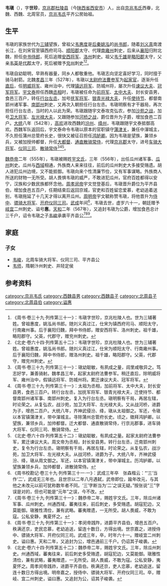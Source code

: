 '''韦瑱'''（{{bd|？||？||}}），字'''世珍'''，[[京兆郡|京兆郡]][[杜陵县|杜陵县]]（今[[陕西省|陕西省]][[西安市|西安市]]）人，出自[[京兆韦氏|京兆韦氏]]西眷，北魏、西魏、北周官员，[[京兆韦氏|京兆韦氏]]平齐公房始祖。

==生平==
韦瑱的家族世代为[[三辅|三辅]]望族，曾祖父[[韦惠度|韦惠度]]是[[后秦|后秦]][[姚泓|姚泓]]的[[尚书郎|尚书郎]]，随着[[刘义真|刘义真]]南渡长江，在刘宋官至镇西府司马、[[顺阳郡_(西晋)|顺阳郡]]太守、代理[[南雍州|南雍州]]刺史，后来从[[襄阳|襄阳]]归附北魏，担任[[中书侍郎|中书侍郎]]，死后追赠[[安西将军|安西将军]]、[[洛州_(前秦)|洛州]]刺史。祖父[[韦千雄|韦千雄]]是[[略阳郡|略阳郡]]太守，父亲[[韦英|韦英]]是[[代郡|代郡]]太守，死后被赠予[[兖州_(古代)|兖州]]刺史<ref>《周书·卷三十九·列传第三十一》：韦瑱字世珍，京兆杜陵人也。世为三辅著姓。曾祖惠度，姚泓尚书郎。随刘义真过江，仕宋为镇西府司马、顺阳太守，行南雍州事。后于襄阳归魏，拜中书侍郎，赠安西将军、洛州刺史。祖千雄，略阳郡守。父英，代郡守，赠兖州刺史。</ref><ref>《北史·卷六十四·列传第五十二》：韦瑱字世珍，京兆杜陵人也。世为三辅著姓。曾祖惠度，姚泓尚书郎。随刘义真过江，仕宋为顺阳太守、行南雍州事。后于襄阳归魏，拜中书侍郎，赠洛州刺史。祖千雄，略阳郡守。父英，代郡守，赠兖州刺史。</ref>。

韦瑱自幼聪明，早熟有器量，同乡人都敬重他。韦瑱志向坚定喜好学习，同时擅于骑马射箭。北魏[[孝昌_(年号)|孝昌]]三年（527年），韦瑱以[[太尉府法曹参军|太尉府法曹参军]]为[[起家官|起家官]]，逐渐升任[[直后|直后]]，任[[明威将军|明威将军]]、雍州治中，代理[[镇远将军|镇远将军]]、防城州将，屡次升任[[谏议大夫|谏议大夫]]、[[冠军将军|冠军将军]]。[[宇文泰|宇文泰]]担任西魏[[丞相|丞相]]时，韦瑱被任命为[[前将军|前将军]]、[[太中大夫|太中大夫]]、封长安县男，食邑三百户，转任[[行台左丞|行台左丞]]，加号[[抚军将军|抚军将军]]、[[银青光禄大夫|银青光禄大夫]]，升任[[使持节|使持节]]、都督南郢州诸军事、[[南郢州|南郢州]]刺史，又再次入朝担任行台左丞。韦瑱明察有才干器局，再次担任行台左丞，当时的人以此为荣。韦瑱跟随宇文泰攻克弘农，参加[[沙苑之战|沙苑之战]]，加号[[卫大将军|卫大将军]]、[[左光禄大夫|左光禄大夫]]，又跟随参加[[河桥之战|河桥之战]]，爵位晋升为子爵，增加食邑二百户。[[大统_(西魏)|大统]]八年（542年），[[高欢|高欢]]进攻西魏的[[汾州|汾州]]、[[绛州|绛州]]，韦瑱跟随宇文泰抵御高欢。西魏军队返回后，宇文泰命令韦瑱以原本的官职镇守[[蒲津关|蒲津关]]，兼任中潬城主，不久担任蒲州总管府长史，很快又被征召担任[[鸿胪卿|鸿胪卿]]。因为韦瑱是望族，兼领乡兵，又被加授帅都督，升任[[大都督|大都督]]、[[通直散骑常侍|通直散骑常侍]]，代理[[京兆郡|京兆郡]]太守，进号[[车骑大将军|车骑大将军]]、[[仪同三司|仪同三司]]、[[散骑常侍|散骑常侍]]<ref>《周书·卷三十九·列传第三十一》：瑱幼聪敏，有夙成之量，闾里咸敬异之。笃志好学，兼善骑射。魏孝昌三年，起家太尉府法曹参军。稍迁直后，除明威将军、雍州治中，假镇远将军、防城州将。累迁谏议大夫、冠军将军。</ref><ref>《周书·卷三十九·列传第三十一》：太祖为丞相，加前将军、太中大夫，封长安县男，食邑三百户。转行台左丞，加抚军将军、银青光禄大夫，迁使持节、都督南郢州诸军事、南郢州刺史。复入为行台左丞。瑱明察有干局，再居左辖，时论荣之。从复弘农，战沙苑，加卫大将军、左光禄大夫。又从战河桥，进爵为子，增邑二百户。大统八年，齐神武侵汾、绛，瑱从太祖御之。军还，令瑱以本官镇蒲津关，带中潬城主。寻除蒲州总管府长史。顷之，徵拜鸿胪卿。以望族，兼领乡兵，加帅都督。迁大都督、通直散骑常侍，行京兆郡事，进车骑大将军、仪同三司、散骑常侍。</ref><ref>《北史·卷六十四·列传第五十二》：瑱幼聪敏，有夙成之量。起家太尉府法曹参军，累迁谏议大夫。周文帝为丞相，封长安县男。转行台左丞，迁南郢州刺史，复令为行台左丞。瑱明察有干局，再居左辖，时论荣之。从复弘农，战沙苑，加卫大将军、左光禄大夫。从战河桥，进爵为子。大统八年，齐神武侵汾、绛，瑱从周文御之。军还，以本官镇蒲津关，带中潬城主。历鸿胪卿。以望族兼领乡兵，加帅都督，进散骑常侍。</ref>。

[[魏恭帝|魏恭帝]]二年（555年），韦瑱被赐姓[[宇文氏|宇文氏]]，三年（556年），出任瓜州诸军事、[[瓜州|瓜州]]刺史。瓜州与[[西域|西域]]相通，外族商人来来往往，前后的瓜州刺史大多接受赂遗。胡人进犯瓜州边境，又不能抵御。韦瑱向来个性清廉节俭，又有军事谋略。外族商人所送的财物一无所受。胡人畏惧韦瑱的威严，不敢进犯瓜州，官府百姓都得以安宁，汉族和少数民族都怀念他。[[周孝闵帝|周孝闵帝]]宇文觉登基后，韦瑱晋升爵位为平齐县伯，增加食邑五百户，任期结束后返回京城，官吏和百姓留恋爱慕，老幼追着送别，韦瑱拖延了十几天才得以离开瓜州。[[周明帝|周明帝]]宇文毓称赞韦瑱，将他晋升为[[侍中|侍中]]、[[骠骑大将军|骠骑大将军]]、[[开府仪同三司|开府仪同三司]]。[[武成_(北周)|武成]]年间<ref>《周书校勘记·卷三十九·列传第三十一·一》：武成三年卒　张森楷云：“‘三’当作‘二’，武成无三年也。且世宗以二年八月遇弑，武帝即位，踰年改元，与其他之未改元以前可犹称数年者不同。‘三’字断当为‘二’之误无疑。”按张说“三”字误是对的，但也可能是“元年”之误，今不改。</ref>，韦瑱去世，虚岁六十一，朝廷赠予[[岐州|岐]][[宜州_(陕西)|宜]]二州刺史、谥号'''惠'''。[[天和_(北周)|天和]]二年（567年），又追封韦瑱为公爵，增加食邑总计三千户，诏令韦瑱之子[[韦峻|韦峻]]承袭平齐县公<ref>《周书·卷三十九·列传第三十一》：魏恭帝二年，赐姓宇文氏。三年，除瓜州诸军事、瓜州刺史。州通西域，蕃夷往来，前后刺史，多受赂遗。胡寇犯边，又莫能御。瑱雅性清俭，兼有武略。蕃夷赠遗，一无所受。胡人畏威，不敢为寇。公私安静，夷夏怀之。</ref><ref>《周书·卷三十九·列传第三十一》：孝闵帝践阼，进爵平齐县伯，增邑五百户。秩满还京，吏民恋慕，老幼追送，留连十数日，方得出境。世宗嘉之，进授侍中、骠骑大将军、开府仪同三司。武成三年，卒，时年六十一。赠岐宜二州刺史。谥曰惠。天和二年，又追封为公，增邑通前三千户。仍诏其子峻袭。</ref><ref>《北史·卷六十四·列传第五十二》：魏恭帝二年，赐姓宇文氏。三年，除瓜州刺史。州通西域，蕃夷往来，前后刺史多受赂遗，胡寇犯边，又莫能御。瑱雅性清俭，兼有武略，蕃夷赠遗，一无所受。胡人畏威，不敢为寇。公私安静，夷夏怀之。周孝闵帝践祚，进爵平齐县伯。秩满还京，吏人恋慕，老幼追送，留连十数日方得出境。明帝嘉之，授侍中、骠骑大将军、开府仪同三司。卒，赠岐、宜二州刺史，谥曰惠。又追封为公，诏其子峻袭。</ref>。

==家庭==
===子女===
*[[韦峻|韦峻]]，北周车骑大将军、仪同三司、平齐县公
*[[韦师|韦师]]，隋朝汴州刺史、井陉定侯

==参考资料==
{{reflist}}

[[category:京兆韦氏|category:京兆韦氏]]
[[category:西魏县男|category:西魏县男]]
[[category:西魏县子|category:西魏县子]]
[[category:北周县子|category:北周县子]]
[[category:北周县伯|category:北周县伯]]
[[category:谥惠|category:谥惠]]